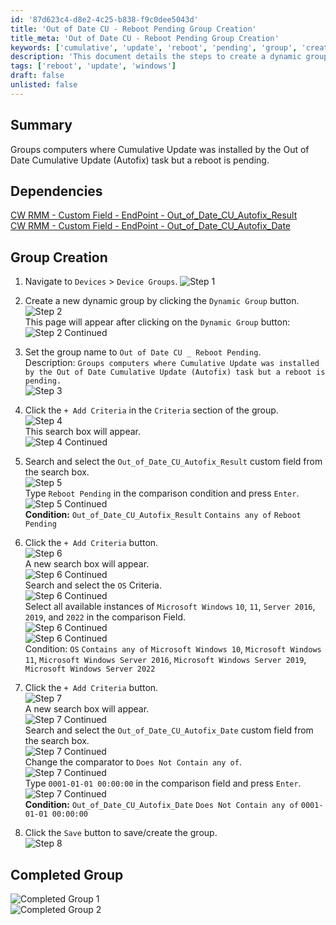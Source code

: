 ```yaml
---
id: '87d623c4-d8e2-4c25-b838-f9c0dee5043d'
title: 'Out of Date CU - Reboot Pending Group Creation'
title_meta: 'Out of Date CU - Reboot Pending Group Creation'
keywords: ['cumulative', 'update', 'reboot', 'pending', 'group', 'creation', 'criteria', 'windows']
description: 'This document details the steps to create a dynamic group in ConnectWise RMM that identifies computers where a Cumulative Update has been installed but requires a reboot. It includes dependencies, group creation steps, and criteria for filtering devices based on their update status.'
tags: ['reboot', 'update', 'windows']
draft: false
unlisted: false
---
```

## Summary

Groups computers where Cumulative Update was installed by the Out of Date Cumulative Update (Autofix) task but a reboot is pending.

## Dependencies

[CW RMM - Custom Field - EndPoint - Out_of_Date_CU_Autofix_Result](https://proval.itglue.com/DOC-5078775-15748265)  
[CW RMM - Custom Field - EndPoint - Out_of_Date_CU_Autofix_Date](https://proval.itglue.com/DOC-5078775-15748263)  

## Group Creation

1. Navigate to `Devices` > `Device Groups`.
   ![Step 1](../../../static/img/Out-of-Date-CU-_-Reboot-Pending/image_1.png)

2. Create a new dynamic group by clicking the `Dynamic Group` button.  
   ![Step 2](../../../static/img/Out-of-Date-CU-_-Reboot-Pending/image_2.png)  
   This page will appear after clicking on the `Dynamic Group` button:  
   ![Step 2 Continued](../../../static/img/Out-of-Date-CU-_-Reboot-Pending/image_3.png)

3. Set the group name to `Out of Date CU _ Reboot Pending`.  
   Description: `Groups computers where Cumulative Update was installed by the Out of Date Cumulative Update (Autofix) task but a reboot is pending.`  
   ![Step 3](../../../static/img/Out-of-Date-CU-_-Reboot-Pending/image_4.png)

4. Click the `+ Add Criteria` in the `Criteria` section of the group.  
   ![Step 4](../../../static/img/Out-of-Date-CU-_-Reboot-Pending/image_5.png)  
   This search box will appear.  
   ![Step 4 Continued](../../../static/img/Out-of-Date-CU-_-Reboot-Pending/image_6.png)

5. Search and select the `Out_of_Date_CU_Autofix_Result` custom field from the search box.  
   ![Step 5](../../../static/img/Out-of-Date-CU-_-Reboot-Pending/image_7.png)  
   Type `Reboot Pending` in the comparison condition and press `Enter`.  
   ![Step 5 Continued](../../../static/img/Out-of-Date-CU-_-Reboot-Pending/image_8.png)  
   **Condition:** `Out_of_Date_CU_Autofix_Result` `Contains any of` `Reboot Pending`

6. Click the `+ Add Criteria` button.  
   ![Step 6](../../../static/img/Out-of-Date-CU-_-Reboot-Pending/image_9.png)  
   A new search box will appear.  
   ![Step 6 Continued](../../../static/img/Out-of-Date-CU-_-Reboot-Pending/image_10.png)  
   Search and select the `OS` Criteria.  
   ![Step 6 Continued](../../../static/img/Out-of-Date-CU-_-Reboot-Pending/image_11.png)  
   Select all available instances of `Microsoft Windows` `10`, `11`, `Server 2016`, `2019`, and `2022` in the comparison Field.  
   ![Step 6 Continued](../../../static/img/Out-of-Date-CU-_-Reboot-Pending/image_12.png)  
   ![Step 6 Continued](../../../static/img/Out-of-Date-CU-_-Reboot-Pending/image_13.png)  
   Condition: `OS` `Contains any of` `Microsoft Windows 10`, `Microsoft Windows 11`, `Microsoft Windows Server 2016`, `Microsoft Windows Server 2019`, `Microsoft Windows Server 2022`

7. Click the `+ Add Criteria` button.  
   ![Step 7](../../../static/img/Out-of-Date-CU-_-Reboot-Pending/image_14.png)  
   A new search box will appear.  
   ![Step 7 Continued](../../../static/img/Out-of-Date-CU-_-Reboot-Pending/image_15.png)  
   Search and select the `Out_of_Date_CU_Autofix_Date` custom field from the search box.  
   ![Step 7 Continued](../../../static/img/Out-of-Date-CU-_-Reboot-Pending/image_16.png)  
   Change the comparator to `Does Not Contain any of`.  
   ![Step 7 Continued](../../../static/img/Out-of-Date-CU-_-Reboot-Pending/image_17.png)  
   Type `0001-01-01 00:00:00` in the comparison field and press `Enter`.  
   ![Step 7 Continued](../../../static/img/Out-of-Date-CU-_-Reboot-Pending/image_18.png)  
   **Condition:** `Out_of_Date_CU_Autofix_Date` `Does Not Contain any of` `0001-01-01 00:00:00`

8. Click the `Save` button to save/create the group.  
   ![Step 8](../../../static/img/Out-of-Date-CU-_-Reboot-Pending/image_19.png)

## Completed Group

![Completed Group 1](../../../static/img/Out-of-Date-CU-_-Reboot-Pending/image_20.png)  
![Completed Group 2](../../../static/img/Out-of-Date-CU-_-Reboot-Pending/image_21.png)











